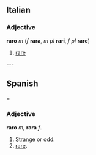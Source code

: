 ==Italian==
===Adjective===
'''raro''' ''m'' (''f'' '''rara''', ''m pl'' '''rari''', ''f pl'' '''rare''')

#[[rare]]

---

==Spanish===
===Adjective===
'''raro''' ''m'', '''rara''' ''f''.


# [[Strange]] or [[odd]].
# [[rare]].